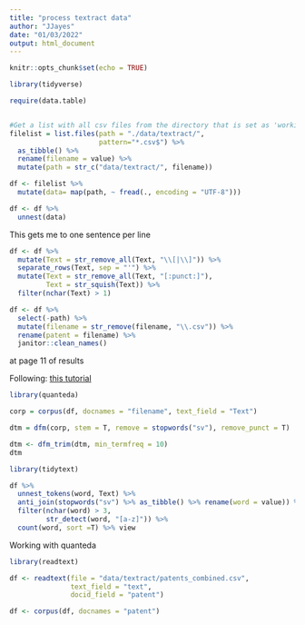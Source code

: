 ```yaml
---
title: "process textract data"
author: "JJayes"
date: "01/03/2022"
output: html_document
---
```


```r
knitr::opts_chunk$set(echo = TRUE)
```

```r
library(tidyverse)
```

```r
require(data.table)


#Get a list with all csv files from the directory that is set as 'working directory'
filelist = list.files(path = "./data/textract/",
                      pattern="*.csv$") %>% 
  as_tibble() %>% 
  rename(filename = value) %>% 
  mutate(path = str_c("data/textract/", filename))

df <- filelist %>% 
  mutate(data= map(path, ~ fread(., encoding = "UTF-8")))

df <- df %>% 
  unnest(data)

```

This gets me to one sentence per line

```r
df <- df %>% 
  mutate(Text = str_remove_all(Text, "\\[|\\]")) %>% 
  separate_rows(Text, sep = "'") %>% 
  mutate(Text = str_remove_all(Text, "[:punct:]"),
         Text = str_squish(Text)) %>% 
  filter(nchar(Text) > 1)

df <- df %>%
  select(-path) %>%
  mutate(filename = str_remove(filename, "\\.csv")) %>%
  rename(patent = filename) %>%
  janitor::clean_names()
```


at page 11 of results

Following: [this tutorial](https://www.youtube.com/watch?v=7z7U7ORFWQM)

```r
library(quanteda)

corp = corpus(df, docnames = "filename", text_field = "Text")

dtm = dfm(corp, stem = T, remove = stopwords("sv"), remove_punct = T)

dtm <- dfm_trim(dtm, min_termfreq = 10)
dtm
```

```r
library(tidytext)

df %>% 
  unnest_tokens(word, Text) %>%
  anti_join(stopwords("sv") %>% as_tibble() %>% rename(word = value)) %>% 
  filter(nchar(word) > 3,
         str_detect(word, "[a-z]")) %>% 
  count(word, sort =T) %>% view
```




Working with quanteda

```r
library(readtext)

df <- readtext(file = "data/textract/patents_combined.csv", 
               text_field = "text",
               docid_field = "patent")

df <- corpus(df, docnames = "patent")
```

